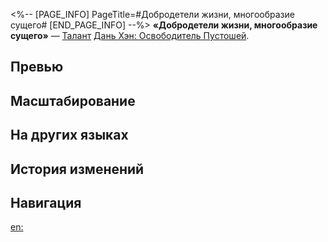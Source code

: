 <%-- [PAGE_INFO]
PageTitle=#Добродетели жизни, многообразие сущего#
[END_PAGE_INFO] --%>
{{Навык Инфобокс
|Название         = Добродетели жизни, многообразие сущего
|Изображение      = Навык Добродетели жизни, многообразие сущего.png
|Персонаж         = Дань Хэн Освободитель Пустошей
|Тип              = Талант
|Тэг              = Защита
|УронСтойк        = 20
|ЭнергияГен       = 
|Энергия          = 
|Длительность     = 
|Описание         = Когда персонаж становится Соратником, Дань Хэн: Освободитель Пустошей призывает для него Душу дракона, изначальная скорость которой равна 165.<br />Во время своего хода Душа дракона снимает по 1 {{Доп эффект|ослаблению}} со всех союзников и накладывает на них щит, который может поглотить урон, равный {{Цвет|Выделенный|7%—10,6%}} от силы атаки Дань Хэна: Освободителя Пустошей плюс {{Цвет|Выделенный|50—222,5}} ед., на 3 хода. Наложенный Дань Хэном: Освободителем Пустошей и Душой дракона щит может складываться, не превышая 300% от наложенного навыком текущего щита.<br />Душа дракона исчезает, если Дань Хэн: Освободитель Пустошей или Соратник становятся {{Доп эффект|неспособны сражаться}}.
|Свойство1        = 
|Масштабирование1 = 
}}
'''«Добродетели жизни, многообразие сущего»''' — [[Талант]] [[Дань Хэн: Освободитель Пустошей]].

==Превью==
{{Превью
|Файл = Добродетели жизни, многообразие сущего Превью
}}

==Масштабирование==
{{Масштабирование навыка|тип=Талант
|7%;7.38%;7.75%;8.13%;8.5%;8.8%;9.1%;9.4%;9.7%;10%;10.3%;10.6%;10.9%;11.2%;11.5%
|5000%;8000%;10250%;12500%;14000%;15500%;16625%;17750%;18875%;20000%;21125%;22250%;23375%;24500%;25625%
}}

==На других языках==
{{На других языках
|en   = Of Virtue, Forms Unfold
|zhs  = 生生之德，品物流形
|zht  = 生生之德，品物流形
|ja   = {{Rubi|生|せい}}は{{Rubi|尊|とうと}}く、{{Rubi|万物|ばんぶつ}}は{{Rubi|流転|るてん}}す
|ko   = 끊임없이 흐르는 만물의 생장
|es   = Formas de virtud surgidas
|fr   = Formes de vertu manifestes
|ru   = Добродетели жизни, многообразие сущего
|th   = Of Virtue, Forms Unfold
|vi   = Sinh Khí Vô Tận, Vạn Vật Thành Hình
|de   = Tugend des Lebens, ewig fließend
|id   = Of Virtue, Forms Unfold
|pt   = Pela Virtude, as Formas se Revelam
}}

==История изменений==
{{История изменений|3.6}}

==Навигация==
{{Навык Навбокс|Дань Хэн Освободитель Пустошей}}

[[en:]]